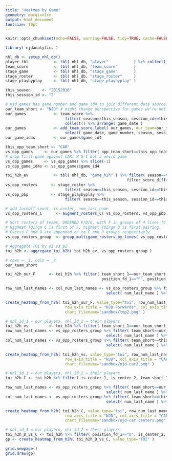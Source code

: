 ```yaml
---
title: "Heatmap by Game"
geometry: margin=1cm
output: html_document
fontsize: 10pt
---
```


```r

knitr::opts_chunk$set(echo=FALSE, warning=FALSE, tidy=TRUE, cache=FALSE, OutDec = ",")
```

```r
library( njdanalytics )

nhl_db <- setup_nhl_db()
player_tbl           <- tbl( nhl_db, "player"           ) %>% collect()
team_score           <- tbl( nhl_db, "team_score"       )
stage_game           <- tbl( nhl_db, "stage_game"       )
stage_roster         <- tbl( nhl_db, "stage_roster"     )
stage_playbyplay     <- tbl( nhl_db, "stage_playbyplay" )

this_season     <- "20152016"
this_session_id <- "2"

# njd_games has game_number and game_id4 to join different data sources
our_team_short <- "NJD" # might change perspective for games we're not in?
our_games            <- team_score %>% 
                          filter( season==this_season, session_id==this_session_id, team_short==our_team_short) %>%
                          collect() %>% arrange( game_date )
our_games            <- add_team_score_label( our_games, our_team=our_team_short ) %>%
                          select( game_date, game_number, season, session_id, game_id4, ha, opp_team_short, game_label )
our_game_id4s        <- our_games$game_id4
```


```r
this_opp_team_short <- "CAR"
vs_opp_games     <- our_games %>% filter( opp_team_short==this_opp_team_short )
# drop first game against CAR. W 5-1 but a weird game
vs_opp_games     <- vs_opp_games %>% slice(-1)
vs_opp_game_id4s <- vs_opp_games$game_id4

toi_h2h_ev           <- tbl( nhl_db, "game_h2h" ) %>% filter( season==this_season, game_id4 %in% vs_opp_game_id4s,
                                                     filter_score_diff=="all", filter_strength=="ev5on5") %>% collect()
vs_opp_rosters      <- stage_roster %>% 
                          filter( season==this_season, session_id==this_session_id, game_id4 %in% vs_opp_game_id4s ) %>% collect()
vs_opp_pbp          <- stage_playbyplay %>% 
                          filter( season==this_season, session_id==this_session_id, game_id4 %in% vs_opp_game_id4s ) %>% collect()
```



```r
# add faceoff count, is_center, num_last_name
vs_opp_rosters_C      <- augment_rosters_C( vs_opp_rosters, vs_opp_pbp, player_tbl )

# Sort rosters of teams, ORDERED F/D/G, with F in groups of 4 lines (C first), D in 3 pairings (L then R shot).
# Highest TOI/gm C is first of F, highest TOI/gm D is first pairing.
# Excess F and D are appended on to F and D groups respectively.
vs_opp_rosters_group  <- group_multigame_rosters_by_lines( vs_opp_rosters_C, toi_h2h_ev )

# Aggregate TOI by p1 vs p2
toi_h2h <- aggregate_toi_h2h( toi_h2h_ev, vs_opp_rosters_group )
```

```r
# rows = _1, cols = _2
our_team_short

toi_h2h_our_F      <- toi_h2h %>% filter( team_short_1==our_team_short, team_short_2==our_team_short,
                                          position_fd_1=="F", position_fd_2=="F" )

row_num_last_names <- col_num_last_names <- vs_opp_rosters_group %>% filter( team_short==our_team_short, position_fd=="F" ) %>% 
                                            select( num_last_name ) %>% unlist(use.names = F)

create_heatmap_from_h2h( toi_h2h_our_F, value_type="toi", row_num_last_names, col_num_last_names,
                          row_axis_title = "NJD Forwards", col_axis_title = "New Jersey", chart_title = "NJD Forwards vs. CAR 2",
                          chart_filename="sandbox/tmp2.png" )


```


```r
# nhl_id_1 = our players, nhl_id_2 = their players
toi_h2h_vs         <- toi_h2h %>% filter( team_short_1==our_team_short, team_short_2==this_opp_team_short )
row_num_last_names <- vs_opp_rosters_group %>% filter( team_short==our_team_short, position_fd != "G" ) %>% 
                                            select( num_last_name ) %>% unlist(use.names = F)
col_num_last_names <- vs_opp_rosters_group %>% filter( team_short==this_opp_team_short, position_fd != "G" ) %>% 
                                            select( num_last_name ) %>% unlist(use.names = F)

create_heatmap_from_h2h( toi_h2h_vs, value_type="toi", row_num_last_names, col_num_last_names,
                          row_axis_title = "NJD", col_axis_title = "CAR", chart_title = "NJD vs. CAR",
                          chart_filename="sandbox/njd-car2.png" )
```


```r
# nhl_id_1 = our players, nhl_id_2 = their players
toi_h2h_C <- toi_h2h %>% filter( is_center_1, is_center_2, team_short_1==our_team_short, team_short_2==this_opp_team_short )

row_num_last_names <- vs_opp_rosters_group %>% filter( team_short==our_team_short, is_center ) %>% 
                                            select( num_last_name ) %>% unlist(use.names = F)
col_num_last_names <- vs_opp_rosters_group %>% filter( team_short==this_opp_team_short, is_center ) %>% 
                                            select( num_last_name ) %>% unlist(use.names = F)

create_heatmap_from_h2h( toi_h2h_C, value_type="toi", row_num_last_names, col_num_last_names,
                          row_axis_title = "NJD", col_axis_title = "CAR", chart_title = "NJD vs. CAR Centers",
                          chart_filename="sandbox/njd-car centers.png" )
```

```r
# nhl_id_1 = our players, nhl_id_2 = their players
toi_h2h_D_vs_C <- toi_h2h %>% filter( position_fd_1=="D", is_center_2, team_short_1==our_team_short, team_short_2==this_opp_team_short )
gp <- create_heatmap_from_h2h( toi_h2h_D_vs_C, value_type="TOI" )

grid.newpage()
grid.draw(gp)

```


